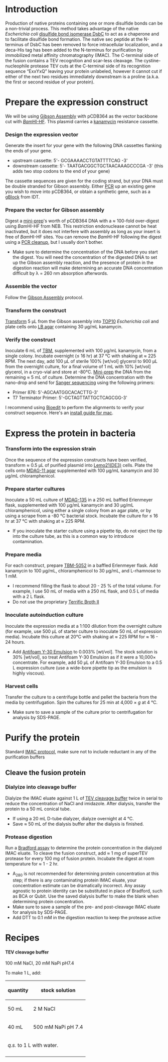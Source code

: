 =Introduction=
Production of native proteins containing one or more disulfide bonds can be a non-trivial process.  This method takes advantage of the native ''Escherichia coli'' [https://www.ncbi.nlm.nih.gov/pubmed/23607455 disulfide bond isomerase DsbC] to act as a chaperone and to facilitate disulfide bond formation.  The native sec peptide at the N-terminus of DsbC has been removed to force intracellular localization, and a deca-His tag has been added to the N-terminus for purification by immobilized metal affinity chromatography (IMAC).  The C-terminal side of the fusion contains a TEV recognition and scar-less cleavage.  The cystine-nucleophile protease TEV cuts at the C-terminal side of its recognition sequence “ExxYxQ” leaving your protein unlabeled, however it cannot cut if either of the next two residues immediately downstream is a proline (a.k.a. the first or second residue of your protein).

=Prepare the expression construct=
We will be using [[Gibson Assembly]] with pCDB364 as the vector backbone cut with [https://www.neb.com/products/r3136-bamhi-hf ''Bam''HI-HF].  This plasmid carries a [[Antibiotic stock solutions#Kanamycin|kanamycin]] resistance cassette.

===Design the expression vector===
Generate the insert for your gene with the following DNA cassettes flanking the ends of your gene.
*upstream cassette: 5'- GCGAAAACCTGTATTTTCAG -3'
*downstream cassette: 5'- TAATGACGGCTGCTAACAAAGCCCGA -3' (this adds two stop codons to the end of your gene) 
The cassette sequences are given for the coding strand, but your DNA must be double stranded for Gibson assembly.  Either [https://www.neb.com/protocols/1/01/01/pcr-protocol-m0530 PCR] up an existing gene you wish to move into pCDB364, or obtain a synthetic gene, such as a [http://eu.idtdna.com/pages/products/genes gBlock] from IDT.

===Prepare the vector for Gibson assembly===
Digest a [http://www.qiagen.com/resources/Download.aspx?id={89BFA021-7310-4C0F-90E0-6A9C84F66CEE}&lang=en&ver=1 mini-prep]'s worth of pCDB364 DNA with a ≈ 100-fold over-digest using ''Bam''HI-HF from NEB.  This restriction endonuclease cannot be heat inactivated, but it does not interfere with assembly as long as your insert is free of ''Bam''HI-HF sites.  You can remove the ''Bam''HI-HF following the digest using a [https://www.qiagen.com/us/resources/download.aspx?id=390a728a-e6fc-43f7-bf59-b12091cc4380&lang=en PCR cleanup], but I usually don't bother.
*Make sure to determine the concentration of the DNA before you start the digest.  You will need the concentration of the digested DNA to set up the Gibson assembly reaction, and the presence of protein in the digestion reaction will make determining an accurate DNA concentration difficult by λ = 260 nm absorption afterwords.

===Assemble the vector===
Follow the [[Gibson Assembly#The Gibson Assembly|Gibson Assembly]] protocol.

===Transform the construct===
[http://tools.thermofisher.com/content/sfs/manuals/oneshottop10_chemcomp_man.pdf Transform] 5 μL from the Gibson assembly into [http://products.invitrogen.com/ivgn/product/C404010 TOP10] ''Escherichia coli'' and plate cells onto [[Media#LB agar|LB agar]] containing 30 μg/mL kanamycin.

===Verify the construct===
Inoculate 6 mL of [[Media#TBM|TBM]], supplemented with 100 μg/mL kanamycin, from a single colony.  Incubate overnight (≤ 16 hr) at 37 °C with shaking at ≈ 225 RPM.  The next day, add 100 μL of sterile 100% [wt/vol] glycerol to 900 μL from the overnight culture, for a final volume of 1 mL with 10% [wt/vol] glycerol, in a cryo-vial and store at -80°C.  [http://www.qiagen.com/resources/Download.aspx?id={89BFA021-7310-4C0F-90E0-6A9C84F66CEE}&lang=en&ver=1 Mini-prep] the DNA from the remaining ≈ 5 mL of culture.  Determine the DNA concentration with the nano-drop and send for [http://www.genewiz.com/public/DNA-sequencing-services.aspx Sanger sequencing] using the following primers:
*Primer 876: 5'-AGCAATGGCACACTTG-3'
*T7 Terminator Primer: 5'-GCTAGTTATTGCTCAGCGG-3'
I recommend using [http://www.mbio.ncsu.edu/bioedit/bioedit.html Bioedit] to perform the alignments to verify your construct sequence.  Here's an [http://phylogeneticgeek.wordpress.com/2011/08/05/how-to-install-bioedit-on-a-mac/ install guide for mac].


=Express the protein in bacteria=
===Transform into the expression strain===
Once the sequence of the expression constructs have been verified, transform ≈ 0.5 μL of purified plasmid into [https://www.neb.com/products/c2528-lemo21de3-competent-e-coli Lemo21(DE3)] cells.  Plate the cells onto [[Media#MDAG-11 agar|MDAG-11 agar]] supplemented with 100 μg/mL kanamycin and 30 μg/mL chloramphenicol.

===Prepare starter cultures===
Inoculate a 50 mL culture of [[Media#MDAG-135|MDAG-135]] in a 250 mL baffled Erlenmeyer flask, supplemented with 100 μg/mL kanamycin and 30 μg/mL chloramphenicol, using either a single colony from an agar plate, or by using a scrape from a -80 °C bacterial stock.  Incubate the culture for ≤ 16 hr at 37 °C with shaking at ≈ 225 RPM.
*If you inoculate the starter culture using a pipette tip, do not eject the tip into the culture tube, as this is a common way to introduce contamination.

===Prepare media===
For each construct, prepare [[Media#TBM-5052|TBM-5052]] in a baffled Erlenmeyer flask.  Add kanamycin to 100 μg/mL, chloramphenicol to 30 μg/mL, and L-rhamnose to 1 mM.
*I recommend filling the flask to about 20 - 25 % of the total volume.  For example, I use 50 mL of media with a 250 mL flask, and 0.5 L of media with a 2 L flask.
*Do not use the proprietary [http://www.mpbio.com/product.php?pid=113046032 Terrific Broth II]

===Inoculate autoinduction culture===
Inoculate the expression media at a 1:100 dilution from the overnight culture (for example, use 500 μL of starter culture to inoculate 50 mL of expression media).  Incubate this culture at 20°C with shaking at ≈ 225 RPM for ≈ 16 - 24 hours.
*Add [http://www.sigmaaldrich.com/catalog/product/sigma/a6457 Antifoam Y-30 Emulsion] to 0.003% [wt/vol].  The stock solution is 30% [wt/vol], so treat Antifoam Y-30 Emulsion as if it were a 10,000× concentrate.  For example, add 50 μL of Antifoam Y-30 Emulsion to a 0.5 L expression culture (use a wide-bore pipette tip as the emulsion is highly viscous).

===Harvest cells===
Transfer the culture to a centrifuge bottle and pellet the bacteria from the media by centrifugation. Spin the cultures for 25 min at 4,000 × ''g'' at 4 °C.
*Make sure to save a sample of the culture prior to centrifugation for analysis by SDS-PAGE.


=Purify the protein=
Standard [http://wiki.baker/index.php/IMAC#Purification IMAC protocol], make sure not to include reductant in any of the purification buffers


==Cleave the fusion protein==
===Dialyize into cleavage buffer===
Dialyize the IMAC eluate against 1 L of [[# TEV Cleavage buffer| TEV cleavage buffer]] twice in serial to reduce the concentration of NaCl and imidazole.  After dialysis, transfer the protein to a 50 mL conical tube.
*If using a 20 mL D-tube dialyzer, dialyze overnight at 4 °C.
*Save ≈ 50 mL of the dialysis buffer after the dialysis is finished.

===Protease digestion===
Run a [http://www.bio-rad.com/en-us/sku/5000006-bio-rad-protein-assay-dye-reagent-concentrate Bradford assay] to determine the protein concentration in the dialyzed IMAC eluate.  To cleave the fusion construct, add ≈ 1 mg of superTEV protease for every 100 mg of fusion protein.  Incubate the digest at room temperature for ≈ 1 - 2 hr.
*A<sub>280</sub> is not recommended for determining protein concentration at this step; if there is any contaminating protein IMAC eluate, your concentration estimate can be dramatically incorrect.  Any assay agnostic to protein identity can be substituted in place of Bradford, such as BCA or Qubit.  Use the saved dialysis buffer to make the blank when determining protein concentration.
*Make sure to save a sample of the pre- and post-cleavage IMAC eluate for analysis by SDS-PAGE.
*Add DTT to 0.1 mM in the digestion reaction to keep the protease active


=Recipes=

====TEV cleavage buffer====
100 mM NaCl, 20 mM NaPi pH7.4

To make 1 L, add:
{| class="wikitable" border="1"
|-
!  quantity
!  stock solution
|-
| 50 mL || 2 M NaCl
|-
| 40 mL || 500 mM NaPi pH 7.4
|-
| colspan="2"| ''q.s.'' to 1 L with water.
|-
|}
